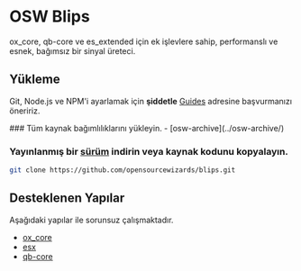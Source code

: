 
# OSW Blips

<ResourceLinks repo="https://github.com/opensourcewizards/blips" />

ox_core, qb-core ve es_extended için ek işlevlere sahip, performanslı ve esnek, bağımsız bir sinyal üreteci.

## Yükleme

<Callout type="info">

Git, Node.js ve NPM'i ayarlamak için **şiddetle** [Guides](../guides) adresine başvurmanızı öneririz.

</Callout>

<Steps>
### Tüm kaynak bağımlılıklarını yükleyin.
- [osw-archive](../osw-archive/)

### Yayınlanmış bir [sürüm](https://github.com/opensourcewizards/blips/releases) indirin veya kaynak kodunu kopyalayın.

```bash
git clone https://github.com/opensourcewizards/blips.git
```

</Steps>

## Desteklenen Yapılar

Aşağıdaki yapılar ile sorunsuz çalışmaktadır.

- [ox_core](https://github.com/overextended/ox_core)
- [esx](https://github.com/esx-framework/esx-legacy)
- [qb-core](https://github.com/qbcore-framework/qb-core)